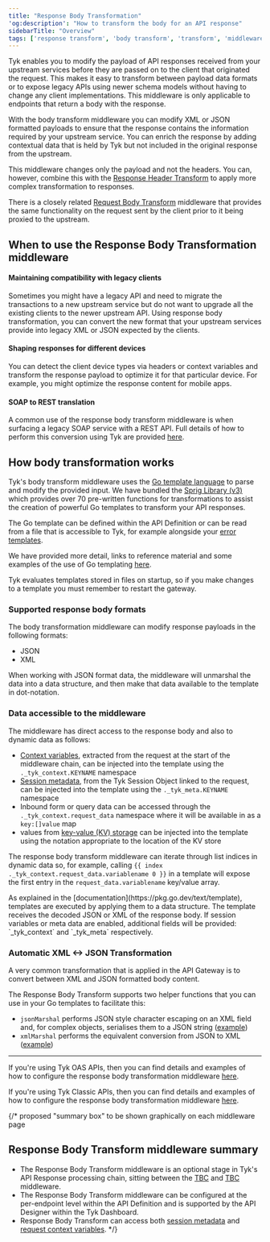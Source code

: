 ```yaml
---
title: "Response Body Transformation"
'og:description': "How to transform the body for an API response"
sidebarTitle: "Overview"
tags: ['response transform', 'body transform', 'transform', 'middleware', 'per-endpoint']
---
```


Tyk enables you to modify the payload of API responses received from your upstream services before they are passed on to the client that originated the request. This makes it easy to transform between payload data formats or to expose legacy APIs using newer schema models without having to change any client implementations. This middleware is only applicable to endpoints that return a body with the response.

With the body transform middleware you can modify XML or JSON formatted payloads to ensure that the response contains the information required by your upstream service. You can enrich the response by adding contextual data that is held by Tyk but not included in the original response from the upstream.

This middleware changes only the payload and not the headers. You can, however, combine this with the [Response Header Transform](/advanced-configuration/transform-traffic/response-headers) to apply more complex transformation to responses.

There is a closely related [Request Body Transform](/transform-traffic/request-body) middleware that provides the same functionality on the request sent by the client prior to it being proxied to the upstream.

## When to use the Response Body Transformation middleware

#### Maintaining compatibility with legacy clients

Sometimes you might have a legacy API and need to migrate the transactions to a new upstream service but do not want to upgrade all the existing clients to the newer upstream API. Using response body transformation, you can convert the new format that your upstream services provide into legacy XML or JSON expected by the clients.

#### Shaping responses for different devices

You can detect the client device types via headers or context variables and transform the response payload to optimize it for that particular device. For example, you might optimize the response content for mobile apps.

#### SOAP to REST translation

A common use of the response body transform middleware is when surfacing a legacy SOAP service with a REST API. Full details of how to perform this conversion using Tyk are provided [here](/advanced-configuration/transform-traffic/soap-rest).

## How body transformation works

Tyk's body transform middleware uses the [Go template language](https://golang.org/pkg/text/template/) to parse and modify the provided input. We have bundled the [Sprig Library (v3)](http://masterminds.github.io/sprig/) which provides over 70 pre-written functions for transformations to assist the creation of powerful Go templates to transform your API responses. 

The Go template can be defined within the API Definition or can be read from a file that is accessible to Tyk, for example alongside your [error templates](/advanced-configuration/error-templates).

We have provided more detail, links to reference material and some examples of the use of Go templating [here](/product-stack/tyk-gateway/references/go-templates).


<Note>
Tyk evaluates templates stored in files on startup, so if you make changes to a template you must remember to restart the gateway.
</Note>


### Supported response body formats

The body transformation middleware can modify response payloads in the following formats:
- JSON
- XML

When working with JSON format data, the middleware will unmarshal the data into a data structure, and then make that data available to the template in dot-notation.

### Data accessible to the middleware

The middleware has direct access to the response body and also to dynamic data as follows:
- [Context variables](/context-variables), extracted from the request at the start of the middleware chain, can be injected into the template using the `._tyk_context.KEYNAME` namespace
- [Session metadata](/getting-started/key-concepts/session-meta-data), from the Tyk Session Object linked to the request, can be injected into the template using the `._tyk_meta.KEYNAME` namespace 
- Inbound form or query data can be accessed through the `._tyk_context.request_data` namespace where it will be available in as a `key:[]value` map
- values from [key-value (KV) storage](/tyk-configuration-reference/kv-store#transformation-middleware) can be injected into the template using the notation appropriate to the location of the KV store
 
The response body transform middleware can iterate through list indices in dynamic data so, for example, calling `{{ index ._tyk_context.request_data.variablename 0 }}` in a template will expose the first entry in the `request_data.variablename` key/value array.


<Note>
As explained in the [documentation](https://pkg.go.dev/text/template), templates are executed by applying them to a data structure. The template receives the decoded JSON or XML of the response body. If session variables or meta data are enabled, additional fields will be provided: `_tyk_context` and `_tyk_meta` respectively.
</Note>


### Automatic XML <-> JSON Transformation

A very common transformation that is applied in the API Gateway is to convert between XML and JSON formatted body content.

The Response Body Transform supports two helper functions that you can use in your Go templates to facilitate this:
- `jsonMarshal` performs JSON style character escaping on an XML field and, for complex objects, serialises them to a JSON string ([example](/product-stack/tyk-gateway/references/go-templates#xml-to-json-conversion-using-jsonmarshal))
- `xmlMarshal` performs the equivalent conversion from JSON to XML ([example](/product-stack/tyk-gateway/references/go-templates#json-to-xml-conversion-using-xmlmarshal))

<hr />

If you're using Tyk OAS APIs, then you can find details and examples of how to configure the response body transformation middleware [here](/product-stack/tyk-gateway/middleware/response-body-tyk-oas).

If you're using Tyk Classic APIs, then you can find details and examples of how to configure the response body transformation middleware [here](/product-stack/tyk-gateway/middleware/response-body-tyk-classic).

{/* proposed "summary box" to be shown graphically on each middleware page
 ## Response Body Transform middleware summary
  - The Response Body Transform middleware is an optional stage in Tyk's API Response processing chain, sitting between the [TBC]() and [TBC]() middleware.
  - The Response Body Transform middleware can be configured at the per-endpoint level within the API Definition and is supported by the API Designer within the Tyk Dashboard. 
  - Response Body Transform can access both [session metadata](/getting-started/key-concepts/session-meta-data) and [request context variables](/context-variables). */}
